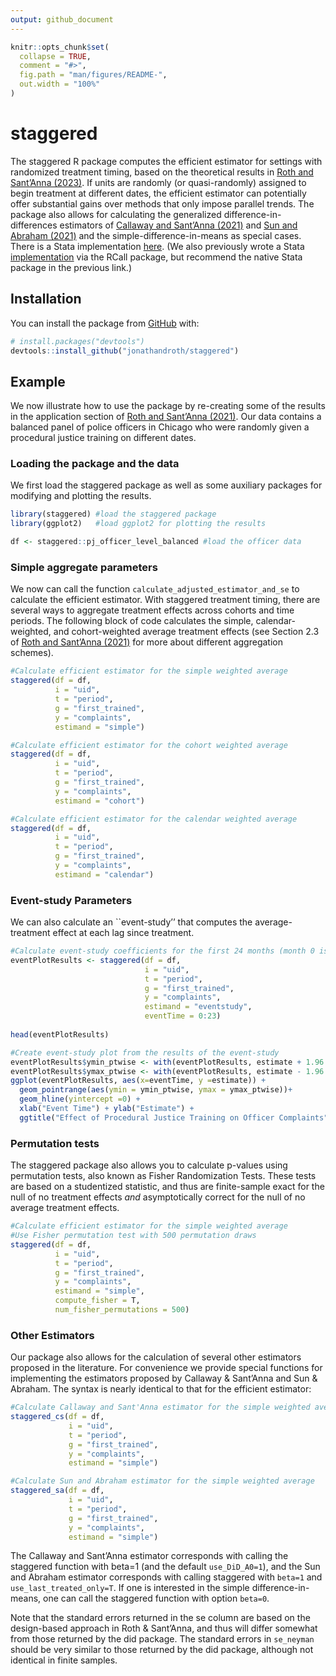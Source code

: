 ```yaml
---
output: github_document
---
```


<!-- README.md is generated from README.Rmd. Please edit that file -->
```r
knitr::opts_chunk$set(
  collapse = TRUE,
  comment = "#>",
  fig.path = "man/figures/README-",
  out.width = "100%"
)
```

# staggered

<!-- badges: start -->
<!-- badges: end -->

The staggered R package computes the efficient estimator for settings
with randomized treatment timing, based on the theoretical results in
[Roth and Sant’Anna (2023)](https://arxiv.org/pdf/2102.01291.pdf). If
units are randomly (or quasi-randomly) assigned to begin treatment at
different dates, the efficient estimator can potentially offer
substantial gains over methods that only impose parallel trends. The
package also allows for calculating the generalized
difference-in-differences estimators of [Callaway and Sant’Anna
(2021)](https://www.sciencedirect.com/science/article/pii/S0304407620303948)
and [Sun and Abraham
(2021)](https://www.sciencedirect.com/science/article/abs/pii/S030440762030378X)
and the simple-difference-in-means as special cases. There is a Stata implementation [here](https://github.com/mcaceresb/stata-staggered). (We also previously wrote a
Stata [implementation](#stata-implementation) via the RCall package, but recommend the native Stata package in the previous link.)

## Installation

You can install the package from [GitHub](https://github.com/) with:

``` r
# install.packages("devtools")
devtools::install_github("jonathandroth/staggered")
```
## Example

We now illustrate how to use the package by re-creating some of the results in the application section of [Roth and Sant'Anna (2021)](https://arxiv.org/pdf/2102.01291.pdf). Our data contains a balanced panel of police officers in Chicago who were randomly given a procedural justice training on different dates.

### Loading the package and the data

We first load the staggered package as well as some auxiliary packages for modifying and plotting the results.

```r
library(staggered) #load the staggered package
library(ggplot2)   #load ggplot2 for plotting the results

df <- staggered::pj_officer_level_balanced #load the officer data
```

### Simple aggregate parameters
We now can call the function `calculate_adjusted_estimator_and_se` to calculate the efficient estimator. With staggered treatment timing, there are several ways to aggregate treatment effects across cohorts and time periods. The following block of code calculates the simple, calendar-weighted, and cohort-weighted average treatment effects (see Section 2.3 of [Roth and Sant'Anna (2021)](https://arxiv.org/pdf/2102.01291.pdf) for more about different aggregation schemes).


```r
#Calculate efficient estimator for the simple weighted average
staggered(df = df, 
          i = "uid",
          t = "period",
          g = "first_trained",
          y = "complaints", 
          estimand = "simple")
```

```r
#Calculate efficient estimator for the cohort weighted average
staggered(df = df, 
          i = "uid",
          t = "period",
          g = "first_trained",
          y = "complaints", 
          estimand = "cohort") 
```

```r
#Calculate efficient estimator for the calendar weighted average
staggered(df = df, 
          i = "uid",
          t = "period",
          g = "first_trained",
          y = "complaints", 
          estimand = "calendar")
```


### Event-study Parameters
We can also calculate an \`\`event-study’’ that computes the average-treatment effect at each lag since treatment.

```r
#Calculate event-study coefficients for the first 24 months (month 0 is instantaneous effect)
eventPlotResults <- staggered(df = df,         
                              i = "uid",
                              t = "period",
                              g = "first_trained",
                              y = "complaints", 
                              estimand = "eventstudy", 
                              eventTime = 0:23)
  
head(eventPlotResults)
```
```r
#Create event-study plot from the results of the event-study
eventPlotResults$ymin_ptwise <- with(eventPlotResults, estimate + 1.96 * se)
eventPlotResults$ymax_ptwise <- with(eventPlotResults, estimate - 1.96 * se)
ggplot(eventPlotResults, aes(x=eventTime, y =estimate)) +
  geom_pointrange(aes(ymin = ymin_ptwise, ymax = ymax_ptwise))+ 
  geom_hline(yintercept =0) +
  xlab("Event Time") + ylab("Estimate") +
  ggtitle("Effect of Procedural Justice Training on Officer Complaints")
```

### Permutation tests

The staggered package also allows you to calculate p-values using permutation tests, also known as Fisher Randomization Tests. These tests are based on a studentized statistic, and thus are finite-sample exact for the null of no treatment effects *and* asymptotically correct for the null of no average treatment effects.
```r
#Calculate efficient estimator for the simple weighted average
#Use Fisher permutation test with 500 permutation draws
staggered(df = df, 
          i = "uid",
          t = "period",
          g = "first_trained",
          y = "complaints", 
          estimand = "simple",
          compute_fisher = T, 
          num_fisher_permutations = 500)

```

### Other Estimators

Our package also allows for the calculation of several other estimators proposed in the literature. For convenience we provide special functions for implementing the estimators proposed by Callaway & Sant'Anna and Sun & Abraham. The syntax is nearly identical to that for the efficient estimator:

```r
#Calculate Callaway and Sant'Anna estimator for the simple weighted average
staggered_cs(df = df, 
             i = "uid",
             t = "period",
             g = "first_trained",
             y = "complaints", 
             estimand = "simple")
```

```r
#Calculate Sun and Abraham estimator for the simple weighted average
staggered_sa(df = df, 
             i = "uid",
             t = "period",
             g = "first_trained",
             y = "complaints", 
             estimand = "simple")
```



The Callaway and Sant'Anna estimator corresponds with calling the staggered function with beta=1 (and the default `use_DiD_A0=1`), and the Sun and Abraham estimator corresponds with calling staggered with `beta=1` and `use_last_treated_only=T`. If one is interested in the simple difference-in-means, one can call the staggered function with option `beta=0`.

Note that the standard errors returned in the se column are based on the design-based approach in Roth & Sant'Anna, and thus will differ somewhat from those returned by the did package. The standard errors in `se_neyman` should be very similar to those returned by the did package, although not identical in finite samples. 
